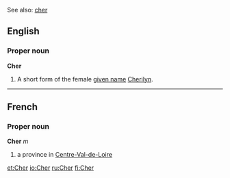See also: [[cher]]

==English==
===Proper noun===
'''Cher'''

#A short form of the female [[given name]] [[Cherilyn]].

----
==French==
===Proper noun===
'''Cher''' ''m''

# a province in [[Centre-Val-de-Loire]]

[[et:Cher]]
[[io:Cher]]
[[ru:Cher]]
[[fi:Cher]]